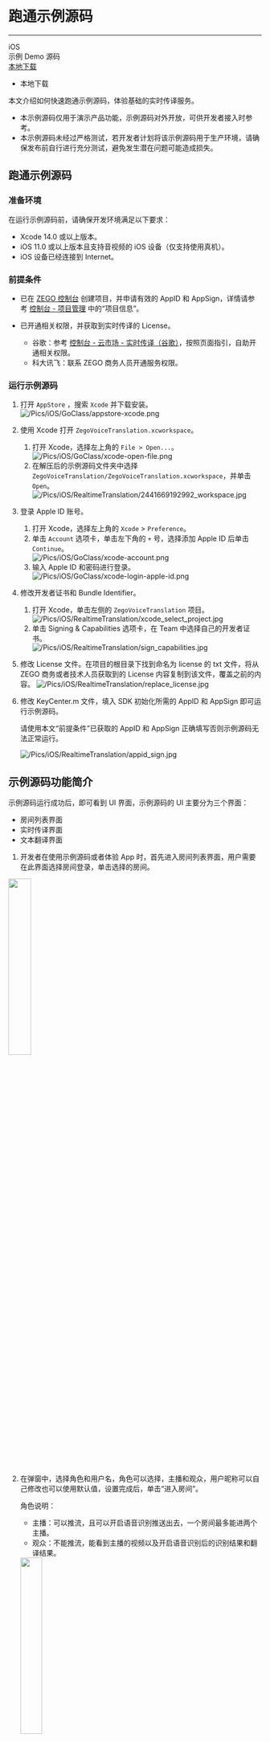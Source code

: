 # 跑通示例源码

- - -

<div class="download-area">
  <div class="sdk-download-item-wrapper">
    <div class="sdk-fun">iOS</div>
    <div class="download-title">示例 Demo 源码</div>
    <div class="download-selector">
      <div class="download-select-wrapper" style="padding-right: 0;">
        <a class="download-target-btn" href="https://storage.zego.im/zegorealtimetranslation/iOS/sourceCode/ZegoRealtimeTranslationDemo.zip" target="_blank">本地下载</a>
        <ul class="download-dropdown-list">
          <li data-href="https://storage.zego.im/zegorealtimetranslation/iOS/sourceCode/ZegoRealtimeTranslationDemo.zip"
            class="dropdown-option">
            本地下载
          </li>
        </ul>
      </div>
    </div>
  </div>
</div>


本文介绍如何快速跑通示例源码，体验基础的实时传译服务。

<div class="mk-warning">

- 本示例源码仅用于演示产品功能，示例源码对外开放，可供开发者接入时参考。
- 本示例源码未经过严格测试，若开发者计划将该示例源码用于生产环境，请确保发布前自行进行充分测试，避免发生潜在问题可能造成损失。
</div>

## 跑通示例源码 

### 准备环境

在运行示例源码前，请确保开发环境满足以下要求：
- Xcode 14.0 或以上版本。
- iOS 11.0 或以上版本且支持音视频的 iOS 设备（仅支持使用真机）。
- iOS 设备已经连接到 Internet。

### 前提条件 

- 已在 [ZEGO 控制台](https://console.zego.im) 创建项目，并申请有效的 AppID 和 AppSign，详情请参考 [控制台 - 项目管理](https://doc-zh.zego.im/article/12107) 中的“项目信息”。
- 已开通相关权限，并获取到实时传译的 License。

    - 谷歌：参考 [控制台 - 云市场 - 实时传译（谷歌）](#18971)，按照页面指引，自助开通相关权限。
    - 科大讯飞：联系 ZEGO 商务人员开通服务权限。


### 运行示例源码 

1. 打开 `AppStore` ，搜索 `Xcode` 并下载安装。
![/Pics/iOS/GoClass/appstore-xcode.png](/Pics/iOS/GoClass/appstore-xcode.png)
2. 使用 Xcode 打开 `ZegoVoiceTranslation.xcworkspace`。
    1. 打开 Xcode，选择左上角的 `File > Open...`。  
![/Pics/iOS/GoClass/xcode-open-file.png](/Pics/iOS/GoClass/xcode-open-file.png)
    2. 在解压后的示例源码文件夹中选择 `ZegoVoiceTranslation/ZegoVoiceTranslation.xcworkspace`，并单击`Open`。  
![/Pics/iOS/RealtimeTranslation/2441669192992_workspace.jpg](/Pics/iOS/RealtimeTranslation/2441669192992_workspace.jpg)

3. 登录 Apple ID 账号。
    1. 打开 Xcode，选择左上角的 `Xcode` > `Preference`。  
    2. 单击 `Account` 选项卡，单击左下角的 `+` 号，选择添加 Apple ID 后单击 `Continue`。  
![/Pics/iOS/GoClass/xcode-account.png](/Pics/iOS/GoClass/xcode-account.png)
    3. 输入 Apple ID 和密码进行登录。  
![/Pics/iOS/GoClass/xcode-login-apple-id.png](/Pics/iOS/GoClass/xcode-login-apple-id.png)

4. 修改开发者证书和 Bundle Identifier。
    1. 打开 Xcode，单击左侧的 `ZegoVoiceTranslation` 项目。  
![/Pics/iOS/RealtimeTranslation/xcode_select_project.jpg](/Pics/iOS/RealtimeTranslation/xcode_select_project.jpg)
    2. 单击 Signing & Capabilities 选项卡，在 Team 中选择自己的开发者证书。  
![/Pics/iOS/RealtimeTranslation/sign_capabilities.jpg](/Pics/iOS/RealtimeTranslation/sign_capabilities.jpg)

5. 修改 License 文件。在项目的根目录下找到命名为 license 的 txt 文件，将从 ZEGO 商务或者技术人员获取到的 License 内容复制到该文件，覆盖之前的内容。
![/Pics/iOS/RealtimeTranslation/replace_license.jpg](/Pics/iOS/RealtimeTranslation/replace_license.jpg)

6. 修改 KeyCenter.m 文件，填入 SDK 初始化所需的 AppID 和 AppSign 即可运行示例源码。

    <div class="mk-warning">

    请使用本文“前提条件”已获取的 AppID 和 AppSign 正确填写否则示例源码无法正常运行。
    </div>

    ![/Pics/iOS/RealtimeTranslation/appid_sign.jpg](/Pics/iOS/RealtimeTranslation/appid_sign.jpg)

## 示例源码功能简介

示例源码运行成功后，即可看到 UI 界面，示例源码的 UI 主要分为三个界面：

- 房间列表界面
- 实时传译界面
- 文本翻译界面

1. 开发者在使用示例源码或者体验 App 时，首先进入房间列表界面，用户需要在此界面选择房间登录，单击选择的房间。   
<img src="/Pics/iOS/RealtimeTranslation/room_list.jpg" width="30%">

2. 在弹窗中，选择角色和用户名，角色可以选择，主播和观众，用户昵称可以自己修改也可以使用默认值，设置完成后，单击“进入房间”。

    <div class="mk-hint">

    角色说明：
    - 主播：可以推流，且可以开启语音识别推送出去，一个房间最多能进两个主播。
    - 观众：不能推流，能看到主播的视频以及开启语音识别后的识别结果和翻译结果。
    </div>

    <img src="/Pics/iOS/RealtimeTranslation/rtvt_role_select.jpg" width="30%">


3. 进入房间后，即可进入实时传译界面。如果角色选择的是主播，进入实时传译界面后，可以根据需要选择语音识别服务提供商和翻译服务提供商，还可以设置识别语音，以及要实时传译的目标语言。

    <div class="mk-hint">

    - 语音识别文本翻译开关：控制是否翻译语言识别的文本到目标语言，默认开启。
    - 文本翻译中间结果开关：控制语音识别的中间结果是否也要翻译，默认中间结果也会进行翻译，但会导致翻译的请求量增加，且计费也会随之增加。示例源码中默认会开启，但不建议开启。
    </div>

    <img src="/Pics/iOS/RealtimeTranslation/rtvt_main_speech_scene.jpg" width="30%">


4. 参数设置完成后，单击"开启实时语音识别", 即可启动实时传译，识别结果和翻译结果会在两个框中显示出来。
5. 切换到文本翻译的界面，可以在此界面进行纯文本的翻译，根据需要选择翻译提供商，源语言和目标语言，单击"开启文本翻译"即可。
    <img src="/Pics/iOS/RealtimeTranslation/rtvt_text_translation_scene.jpg" width="30%">
